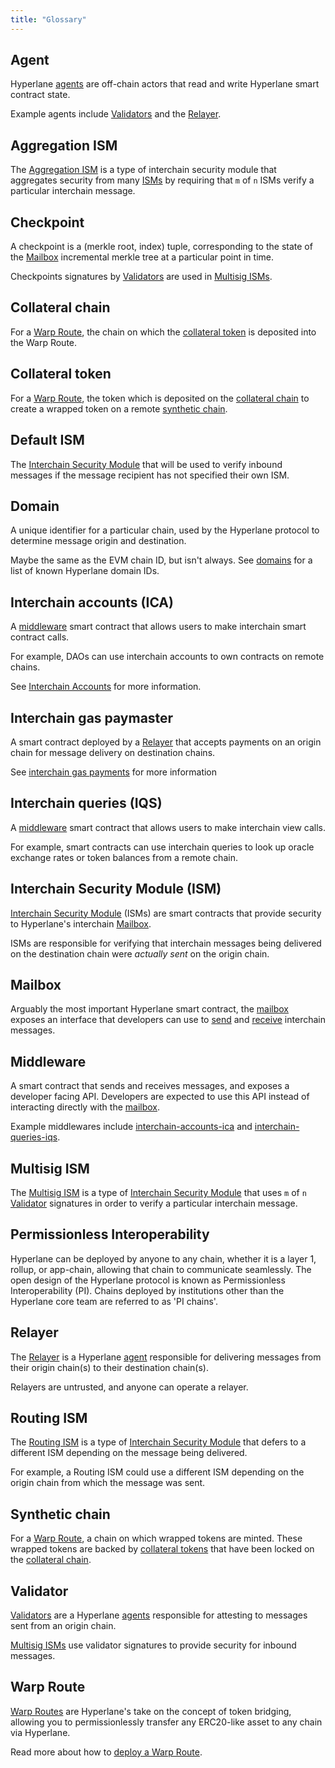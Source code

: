 ```yaml
---
title: "Glossary"
---
```


## Agent[​](#agent "Direct link to Agent")

Hyperlane [agents](/docs/protocol/agents) are off-chain actors that read and write Hyperlane smart contract state.

Example agents include [Validators](/docs/protocol/agents/validators) and the [Relayer](/docs/protocol/agents/relayer).

## Aggregation ISM[​](#aggregation-ism "Direct link to Aggregation ISM")

The [Aggregation ISM](/docs/protocol/ISM/standard-ISMs/aggregation-ISM) is a type of interchain security module that aggregates security from many [ISMs](/docs/resources/glossary#interchain-security-module) by requiring that `m` of `n` ISMs verify a particular interchain message.

## Checkpoint

A checkpoint is a (merkle root, index) tuple, corresponding to the state of the [Mailbox](/docs/resources/glossary#mailbox) incremental merkle tree at a particular point in time.

Checkpoints signatures by [Validators](/docs/resources/glossary#validator) are used in [Multisig ISMs](/docs/resources/glossary#multisig-ism).

## Collateral chain[​](#collateral-chain "Direct link to Collateral chain")

For a [Warp Route](/docs/resources/glossary#warp-route), the chain on which the [collateral token](/docs/resources/glossary#collateral-token) is deposited into the Warp Route.

## Collateral token[​](#collateral-token "Direct link to Collateral token")

For a [Warp Route](/docs/resources/glossary#warp-route), the token which is deposited on the [collateral chain](/docs/resources/glossary#collateral-chain) to create a wrapped token on a remote [synthetic chain](/docs/resources/glossary#synthetic-chain).

## Default ISM[​](#default-ism "Direct link to Default ISM")

The [Interchain Security Module](/docs/resources/glossary#interchain-security-module) that will be used to verify inbound messages if the message recipient has not specified their own ISM.

## Domain[​](#domain "Direct link to Domain")

A unique identifier for a particular chain, used by the Hyperlane protocol to determine message origin and destination.

Maybe the same as the EVM chain ID, but isn't always. See [domains](/docs/reference/domains/) for a list of known Hyperlane domain IDs.

## Interchain accounts (ICA)[​](#interchain-accounts-ica "Direct link to Interchain accounts (ICA)")

A [middleware](/docs/resources/glossary#middleware) smart contract that allows users to make interchain smart contract calls.

For example, DAOs can use interchain accounts to own contracts on remote chains.

See [Interchain Accounts](docs/applications/interchain-account) for more information.

## Interchain gas paymaster[​](#interchain-gas-paymaster "Direct link to Interchain gas paymaster")

A smart contract deployed by a [Relayer](/docs/resources/glossary#relayer) that accepts payments on an origin chain for message delivery on destination chains.

See [interchain gas payments](docs/protocol/core/interchain-gas-payment) for more information

## Interchain queries (IQS)[​](#interchain-queries-iqs "Direct link to Interchain queries (IQS)")

A [middleware](/docs/resources/glossary#middleware) smart contract that allows users to make interchain view calls.

For example, smart contracts can use interchain queries to look up oracle exchange rates or token balances from a remote chain.

## Interchain Security Module (ISM)[​](#interchain-security-module-ism "Direct link to Interchain Security Module (ISM)")

[Interchain Security Module](/docs/protocol/ISM/modular-security) (ISMs) are smart contracts that provide security to Hyperlane's interchain [Mailbox](/docs/protocol/core/mailbox).

ISMs are responsible for verifying that interchain messages being delivered on the destination chain were _actually sent_ on the origin chain.

## Mailbox[​](#mailbox "Direct link to Mailbox")

Arguably the most important Hyperlane smart contract, the [mailbox](docs/protocol/core/interchain-gas-payment) exposes an interface that developers can use to [send](/docs/reference/messaging/send) and [receive](/docs/reference/messaging/receive) interchain messages.

## Middleware[​](#middleware "Direct link to Middleware")

A smart contract that sends and receives messages, and exposes a developer facing API. Developers are expected to use this API instead of interacting directly with the [mailbox](/docs/resources/glossary#mailbox).

Example middlewares include [interchain-accounts-ica](/docs/resources/glossary#interchain-accounts-ica) and [interchain-queries-iqs](/docs/resources/glossary#interchain-queries-iqs).

## Multisig ISM[​](#multisig-ism "Direct link to Multisig ISM")

The [Multisig ISM](/docs/protocol/ISM/standard-ISMs/multisig-ISM) is a type of [Interchain Security Module](/docs/resources/glossary#interchain-security-module) that uses `m` of `n` [Validator](/docs/resources/glossary#validator) signatures in order to verify a particular interchain message.

## Permissionless Interoperability[​](#permissionless-interoperability "Direct link to Permissionless Interoperability")

Hyperlane can be deployed by anyone to any chain, whether it is a layer 1, rollup, or app-chain, allowing that chain to communicate seamlessly. The open design of the Hyperlane protocol is known as Permissionless Interoperability (PI). Chains deployed by institutions other than the Hyperlane core team are referred to as 'PI chains'.

## Relayer[​](#relayer "Direct link to Relayer")

The [Relayer](/docs/protocol/agents/relayer) is a Hyperlane [agent](/docs/resources/glossary#agent) responsible for delivering messages from their origin chain(s) to their destination chain(s).

Relayers are untrusted, and anyone can operate a relayer.

## Routing ISM[​](#routing-ism "Direct link to Routing ISM")

The [Routing ISM](/docs/protocol/ISM/standard-ISMs/routing-ISM) is a type of [Interchain Security Module](/docs/resources/glossary#interchain-security-module) that defers to a different ISM depending on the message being delivered.

For example, a Routing ISM could use a different ISM depending on the origin chain from which the message was sent.

## Synthetic chain[​](#synthetic-chain "Direct link to Synthetic chain")

For a [Warp Route](/docs/resources/glossary#warp-route), a chain on which wrapped tokens are minted. These wrapped tokens are backed by [collateral tokens](/docs/resources/glossary#collateral-token) that have been locked on the [collateral chain](/docs/resources/glossary#collateral-chain).

## Validator[​](#validator "Direct link to Validator")

[Validators](/docs/protocol/agents/validators) are a Hyperlane [agents](/docs/resources/glossary#agent) responsible for attesting to messages sent from an origin chain.

[Multisig ISMs](/docs/resources/glossary#multisig-ism) use validator signatures to provide security for inbound messages.

## Warp Route[​](#warp-route "Direct link to Warp Route")

[Warp Routes](/docs/applications/warp-routes/overview) are Hyperlane's take on the concept of token bridging, allowing you to permissionlessly transfer any ERC20-like asset to any chain via Hyperlane.

Read more about how to [deploy a Warp Route](/docs/guides/quickstart/deploy-warp-route).
